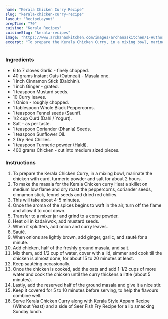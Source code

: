 ---
name: "Kerala Chicken Curry Recipe"
slug: "kerala-chicken-curry-recipe"
layout: 'RecipeLayout'
prepTime: "70"
cuisine: "Kerala Recipes"
cuisineSlug: "kerala-recipes"
image: "https://www.archanaskitchen.com/images/archanaskitchen/1-Author/Monika_Manchanda/Nandan_Kozhi__Kerala_Style_Chicken_Curry.jpg"
excerpt: "To prepare the Kerala Chicken Curry, in a mixing bowl, marinate the chicken with curd, turmeric powder and salt for about 2 hours"
---

### Ingredients

- 6 to 7 cloves Garlic - finely chopped.
- 40 grams Instant Oats (Oatmeal) - Masala one.
- 1 inch Cinnamon Stick (Dalchini).
- 1 inch Ginger - grated.
- 1 teaspoon Mustard seeds.
- 10 Curry leaves.
- 1 Onion - roughly chopped.
- 1 tablespoon Whole Black Peppercorns.
- 1 teaspoon Fennel seeds (Saunf).
- 1/2 cup Curd (Dahi / Yogurt).
- Salt - as per taste.
- 1 teaspoon Coriander (Dhania) Seeds.
- 1 teaspoon Sunflower Oil.
- 2 Dry Red Chillies.
- 1 teaspoon Turmeric powder (Haldi).
- 400 grams Chicken - cut into medium sized pieces.

### Instructions

1. To prepare the Kerala Chicken Curry, in a mixing bowl, marinate the chicken with curd, turmeric powder and salt for about 2 hours.
1. To make the masala for the Kerala Chicken curry Heat a skillet on medium low flame and dry roast the peppercorns, coriander seeds, cinnamon stick, fennel seeds and dried red chilies.
1. This will take about 4-5 minutes.
1. Once the aroma of the spices begins to waft in the air, turn off the flame and allow it to cool down.
1. Transfer to a mixer jar and grind to a corse powder.
1. Heat oil in kadai/wok, add mustard seeds.
1. When it splutters, add onion and curry leaves.
1. Sauté.
1. When onions are lightly brown, add ginger, garlic, and sauté for a minute.
1. Add chicken, half of the freshly ground masala, and salt.
1. Mix them, add 1/2 cup of water, cover with a lid, simmer and cook till the chicken is almost done, for about 15 to 20 minutes at least.
1. Keep sautéing occasionally.
1. Once the chicken is cooked, add the oats and add 1-1/2 cups of more water and cook the chicken until the curry thickens a little (about 5 minutes).
1. Lastly, add the reserved half of the ground masala and give it a nice stir.
1. Keep it covered for 5 to 10 minutes before serving, to help the flavours combine well.
1. Serve Kerala Chicken Curry along with Kerala Style Appam Recipe (Without Yeast) and a side of Seer Fish Fry Recipe for a lip smacking Sunday lunch.

